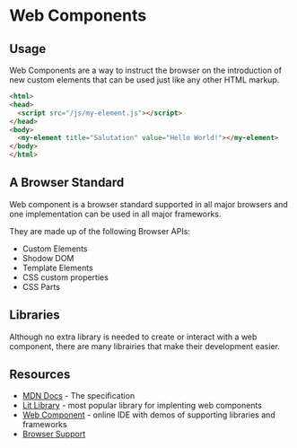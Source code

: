 
<Meta title="Web Components" />

Web Components
==============

Usage
-----

Web Components are a way to instruct the browser on the introduction of new custom elements that can be used just
like any other HTML markup.

```html
<html>
<head>
  <script src="/js/my-element.js"></script>
</head>
<body>
  <my-element title="Salutation" value="Hello World!"></my-element>
</body>
</html>
```

A Browser Standard
------------------

Web component is a browser standard supported in all major browsers and one implementation can be used in all major
frameworks.

They are made up of the following Browser APIs:
* Custom Elements
* Shodow DOM
* Template Elements
* CSS custom properties
* CSS Parts

Libraries
---------

Although no extra library is needed to create or interact with a web component, there are many librairies that make
their development easier.


Resources
---------

* [MDN Docs](https://developer.mozilla.org/en-US/docs/Web/API/Web_components) - The specification
* [Lit Library](https://lit.dev) - most popular library for implenting web components
* [Web Component](https://webcomponents.dev/) - online IDE with demos of supporting libraries and
frameworks
* [Browser Support](https://caniuse.com/custom-elementsv1)
